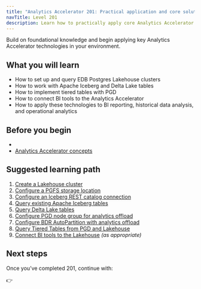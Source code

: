 ```yaml
---
title: "Analytics Accelerator 201: Practical application and core solutions"
navTitle: Level 201
description: Learn how to practically apply core Analytics Accelerator technologies and use cases.
---
```



Build on foundational knowledge and begin applying key Analytics Accelerator technologies in your environment.

## What you will learn

- How to set up and query EDB Postgres Lakehouse clusters
- How to work with Apache Iceberg and Delta Lake tables
- How to implement tiered tables with PGD
- How to connect BI tools to the Analytics Accelerator
- How to apply these technologies to BI reporting, historical data analysis, and operational analytics

## Before you begin

-
- [Analytics Accelerator concepts](../explained/analytics-concepts)

## Suggested learning path

1. [Create a Lakehouse cluster](../../../hybrid-manager/analytics/learn/how-to/create-lakehouse-cluster)
2. [Configure a PGFS storage location](../../../hybrid-manager/analytics/learn/how-to/define-storage-location)
3. [Configure an Iceberg REST catalog connection](../../../hybrid-manager/analytics/learn/how-to/configure-iceberg-catalog)
4. [Query existing Apache Iceberg tables](../../../hybrid-manager/analytics/learn/how-to/query-iceberg-existing-tables)
5. [Query Delta Lake tables](../../../hybrid-manager/analytics/learn/how-to/query-delta-lake-tables)
6. [Configure PGD node group for analytics offload](../../../hybrid-manager/analytics/learn/how-to/configure-tiered-offload)
7. [Configure BDR AutoPartition with analytics offload](../../../hybrid-manager/analytics/learn/how-to/configure-tiered-autopartition)
8. [Query Tiered Tables from PGD and Lakehouse](../../../hybrid-manager/analytics/learn/how-to/query-tiered-tables)
9. [Connect BI tools to the Lakehouse](../../../hybrid-manager/analytics/learn/use-cases) *(as appropriate)*

## Next steps

Once you’ve completed 201, continue with:

👉
